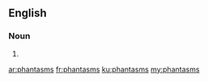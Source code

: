 ==English==

===Noun===
{{head|en}}

# {{plural of|phantasm}}

[[ar:phantasms]]
[[fr:phantasms]]
[[ku:phantasms]]
[[my:phantasms]]